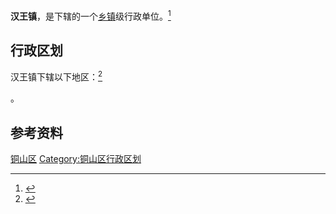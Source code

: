 {{中国乡级行政区|32/03/12/109/000}}

'''汉王镇'''，是{{PRC admin/fullname|32/03/12/109/000|3}}下辖的一个[[乡镇|乡镇]]级行政单位。<ref>{{PRC admin/ref sgc|{{PRC admin/parent|32/03/12/109/000}}}}</ref>

== 行政区划 ==

汉王镇下辖以下地区：<ref>{{PRC admin/ref sgc|32/03/12/109/000}}</ref>

{{PRC admin/children|32/03/12/109/000}}。

== 参考资料 ==

{{reflist}}

{{江苏省徐州市铜山区行政区划}}
{{江苏行政区划小作品}}
[[Category:徐州建制镇|铜山区]]
[[Category:铜山区行政区划|Category:铜山区行政区划]]